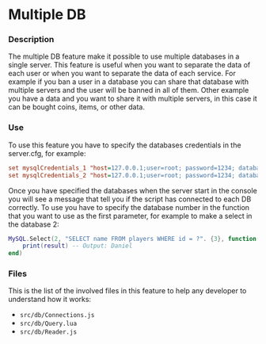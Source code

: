 # Multiple DB
### Description
The multiple DB feature make it possible to use multiple databases in a single server. This feature is useful when you want to separate the data of each user or when you want to separate the data of each service. For example if you ban a user in a database you can share that database with multiple servers and the user will be banned in all of them. Other example you have a data and you want to share it with multiple servers, in this case it can be bought coins, items, or other data.
### Use
To use this feature you have to specify the databases credentials in the server.cfg, for example:
```cfg showLineNumbers
set mysqlCredentials_1 "host=127.0.0.1;user=root; password=1234; database=fxserver; port=3306"
set mysqlCredentials_2 "host=127.0.0.1;user=root; password=1234; database=fxserver; port=3306"
```
Once you have specified the databases when the server start in the console you will see a message that tell you if the script has connected to each DB correctly.
To use you have to specify the database number in the function that you want to use as the first parameter, for example to make a select in the database 2:
```lua showLineNumbers
MySQL.Select(2, "SELECT name FROM players WHERE id = ?". {3}, function(result)
    print(result) -- Output: Daniel
end)
```
### Files
This is the list of the involved files in this feature to help any developer to understand how it works:
- ```src/db/Connections.js```
- ```src/db/Query.lua```
- ```src/db/Reader.js```